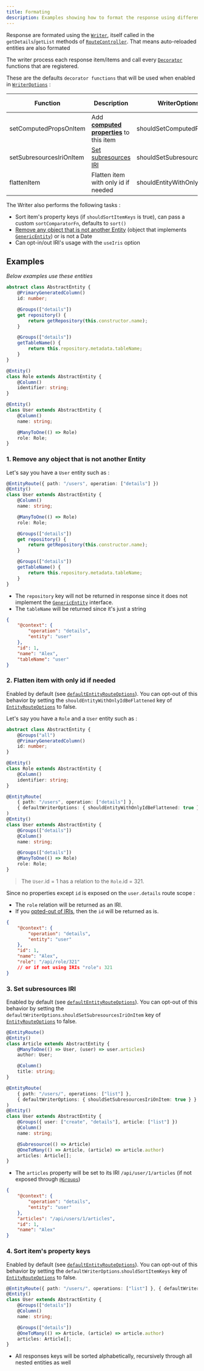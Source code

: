 ```yaml
---
title: Formating
description: Examples showing how to format the response using different options.
---
```


Response are formated using the [`Writer`](/definitions/classes/writer), itself called in the `getDetails`/`getList`
methods of [`RouteController`](/definitions/classes/routecontroller). That means auto-reloaded entities are also
formated

The writer process each response item/items and call every [`Decorator`](/definitions/classes/decorator) functions that
are registered.

These are the defaults `decorator functions` that will be used when enabled in
[`WriterOptions`](/definitions#writeroptions) :

| Function                 | Description                                                                         | WriterOptions's key               | Default enabled |
| ------------------------ | ----------------------------------------------------------------------------------- | --------------------------------- | --------------- |
| setComputedPropsOnItem   | Add [**computed properties**](/groups/computed-property) to this item               | shouldSetComputedPropsOnItem      | true            |
| setSubresourcesIriOnItem | [Set subresources IRI](/entity-routes/subresources/introduction#format-in-response) | shouldSetSubresourcesIriOnItem    | true            |
| flattenItem              | Flatten item with only id if needed                                                 | shouldEntityWithOnlyIdBeFlattened | true            |

The Writer also performs the following tasks :

-   Sort item's property keys (if `shouldSortItemKeys` is true), can pass a custom `sortComparatorFn`, defaults to
    `sort()`
-   [Remove any object that is not another Entity](#1-remove-any-object-that-is-not-another-entity) (object that
    implements [`GenericEntity`](/definitions/interfaces/genericentity)) or is not a Date
-   Can opt-in/out IRI's usage with the `useIris` option

## Examples

_Below examples use these entities_

```ts
abstract class AbstractEntity {
    @PrimaryGeneratedColumn()
    id: number;

    @Groups(["details"])
    get repository() {
        return getRepository(this.constructor.name);
    }

    @Groups(["details"])
    getTableName() {
        return this.repository.metadata.tableName;
    }
}

@Entity()
class Role extends AbstractEntity {
    @Column()
    identifier: string;
}

@Entity()
class User extends AbstractEntity {
    @Column()
    name: string;

    @ManyToOne(() => Role)
    role: Role;
}
```

### 1. Remove any object that is not another Entity

Let's say you have a `User` entity such as :

```ts
@EntityRoute({ path: "/users", operation: ["details"] })
@Entity()
class User extends AbstractEntity {
    @Column()
    name: string;

    @ManyToOne(() => Role)
    role: Role;

    @Groups(["details"])
    get repository() {
        return getRepository(this.constructor.name);
    }

    @Groups(["details"])
    getTableName() {
        return this.repository.metadata.tableName;
    }
}
```

-   The `repository` key will not be returned in response since it does not implement the
    [`GenericEntity`](/definitions/interfaces/genericentity) interface.
-   The `tableName` will be returned since it's just a string

```json bottomLeft="GET:/users/1"
{
    "@context": {
        "operation": "details",
        "entity": "user"
    },
    "id": 1,
    "name": "Alex",
    "tableName": "user"
}
```

### 2. Flatten item with only id if needed

<Info>


Enabled by default (see [`defaultEntityRouteOptions`](/definitions#const-defaultentityrouteoptions)). You can opt-out of
this behavior by setting the `shouldEntityWithOnlyIdBeFlattened` key of
[`EntityRouteOptions`](/definitions#entityrouteoptions) to false.

</Info>


Let's say you have a `Role` and a `User` entity such as :

```ts {13}
abstract class AbstractEntity {
    @Groups("all")
    @PrimaryGeneratedColumn()
    id: number;
}

@Entity()
class Role extends AbstractEntity {
    @Column()
    identifier: string;
}

@EntityRoute(
    { path: "/users", operation: ["details"] },
    { defaultWriterOptions: { shouldEntityWithOnlyIdBeFlattened: true } }
)
@Entity()
class User extends AbstractEntity {
    @Groups(["details"])
    @Column()
    name: string;

    @Groups(["details"])
    @ManyToOne(() => Role)
    role: Role;
}
```

> The `User`.id = 1 has a relation to the `Role`.id = 321.

Since no properties except `id` is exposed on the `user.details` route scope :

-   The `role` relation will be returned as an IRI.
-   If you [opted-out of IRIs](/groups/introduction#relations-iris), then the `id` will be returned as is.

```json bottomLeft="GET:/users/1"
{
    "@context": {
        "operation": "details",
        "entity": "user"
    },
    "id": 1,
    "name": "Alex",
    "role": "/api/role/321"
    // or if not using IRIs "role": 321
}
```

### 3. Set subresources IRI

<Info>


Enabled by default (see [`defaultEntityRouteOptions`](/definitions#const-defaultentityrouteoptions)). You can opt-out of
this behavior by setting the `defaultWriterOptions`.`shouldSetSubresourcesIriOnItem` key of
[`EntityRouteOptions`](/definitions#entityrouteoptions) to false.

</Info>


```typescript {11}
@EntityRoute()
@Entity()
class Article extends AbstractEntity {
    @ManyToOne(() => User, (user) => user.articles)
    author: User;

    @Column()
    title: string;
}

@EntityRoute(
    { path: "/users/", operations: ["list"] },
    { defaultWriterOptions: { shouldSetSubresourcesIriOnItem: true } }
)
@Entity()
class User extends AbstractEntity {
    @Groups({ user: ["create", "details"], article: ["list"] })
    @Column()
    name: string;

    @Subresource(() => Article)
    @OneToMany(() => Article, (article) => article.author)
    articles: Article[];
}
```

-   The `articles` property will be set to its IRI `/api/user/1/articles` (if not exposed through
    [`@Groups`](/definitions#groups))

```json {6} bottomLeft="GET:/users/1"
{
    "@context": {
        "operation": "details",
        "entity": "user"
    },
    "articles": "/api/users/1/articles",
    "id": 1,
    "name": "Alex"
}
```

### 4. Sort item's property keys

<Info>


Enabled by default (see [`defaultEntityRouteOptions`](/definitions#const-defaultentityrouteoptions)). You can opt-out of
this behavior by setting the `defaultWriterOptions`.`shouldSortItemKeys` key of
[`EntityRouteOptions`](/definitions#entityrouteoptions) to false.

</Info>


```typescript {1}
@EntityRoute({ path: "/users/", operations: ["list"] }, { defaultWriterOptions: { shouldSortItemKeys: true } })
@Entity()
class User extends AbstractEntity {
    @Groups(["details"])
    @Column()
    name: string;

    @Groups(["details"])
    @OneToMany(() => Article, (article) => article.author)
    articles: Article[];
}
```

-   All responses keys will be sorted alphabetically, recursively through all nested entities as well
